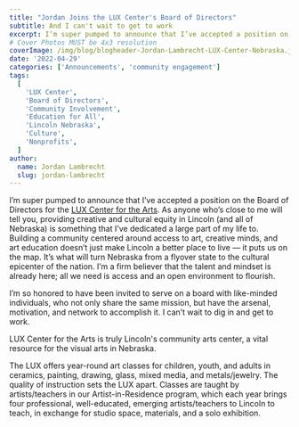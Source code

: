 ```yaml
---
title: "Jordan Joins the LUX Center's Board of Directors"
subtitle: And I can't wait to get to work
excerpt: I’m super pumped to announce that I’ve accepted a position on the Board of Directors for the LUX Center for the Arts
# Cover Photos MUST be 4x3 resolution
coverImage: /img/blog/blogheader-Jordan-Lambrecht-LUX-Center-Nebraska.jpg
date: '2022-04-29'
categories: ['Announcements', 'community engagement']
tags:
  [
    'LUX Center',
    'Board of Directors',
    'Community Involvement',
    'Education for All',
    'Lincoln Nebraska',
    'Culture',
    'Nonprofits',
  ]
author:
  name: Jordan Lambrecht
  slug: jordan-lambrecht
---
```


I’m super pumped to announce that I’ve accepted a position on the Board of Directors for the [LUX Center for the Arts](https://www.luxcenter.org). As anyone who’s close to me will tell you, providing creative and cultural equity in Lincoln (and all of Nebraska) is something that I’ve dedicated a large part of my life to. Building a community centered around access to art, creative minds, and art education doesn’t just make Lincoln a better place to live — it puts us on the map. It’s what will turn Nebraska from a flyover state to the cultural epicenter of the nation. I’m a firm believer that the talent and mindset is already here; all we need is access and an open environment to flourish.

I’m so honored to have been invited to serve on a board with like-minded individuals, who not only share the same mission, but have the arsenal, motivation, and network to accomplish it. I can’t wait to dig in and get to work.

LUX Center for the Arts is truly Lincoln's community arts center, a vital resource for the visual arts in Nebraska.

The LUX offers year-round art classes for children, youth, and adults in ceramics, painting, drawing, glass, mixed media, and metals/jewelry. The quality of instruction sets the LUX apart. Classes are taught by artists/teachers in our Artist-in-Residence program, which each year brings four professional, well-educated, emerging artists/teachers to Lincoln to teach, in exchange for studio space, materials, and a solo exhibition.
